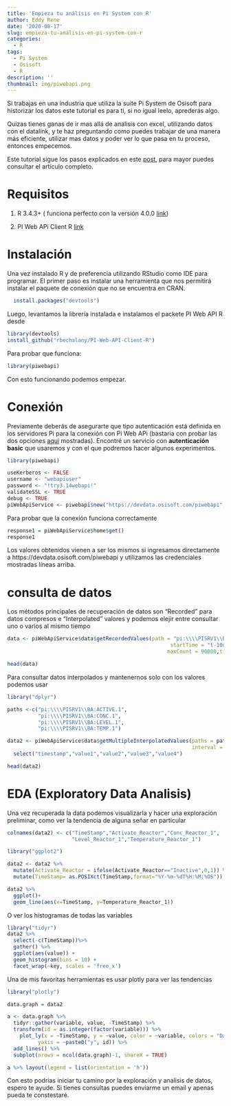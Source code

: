 ```yaml
---
title: 'Empieza tu análisis en Pi System con R'
author: Eddy Rene
date: '2020-08-17'
slug: empieza-tu-análisis-en-pi-system-con-r
categories:
  - R
tags:
  - Pi System
  - Osisoft
  - R
description: ''
thumbnail: img/piwebapi.png
---
```


Si trabajas en una industria que utiliza la suite Pi System de Osisoft para historizar los datos este tutorial es para ti, si no igual leelo, aprederás algo. 

Quizas tienes ganas de ir mas allá de analisis con excel, utilizando datos con el datalink, y te haz preguntando como puedes trabajar de una manera más eficiente, utilizar mas datos y poder ver lo que pasa en tu proceso, entonces empecemos.

Este tutorial sigue los pasos explicados en este [post](https://github.com/rbechalany/PI-Web-API-Client-R), para mayor puedes consultar el artículo completo.

# Requisitos

   1. R 3.4.3+ ( funciona perfecto con la versión 4.0.0 [link](https://cran.r-project.org/bin/windows/base/R-4.0.2-win.exe))
   
   2. PI Web APi Client R [link](https://github.com/rbechalany/PI-Web-API-Client-R)
   
# Instalación 
Una vez instalado R y de preferencia utilizando RStudio como IDE para programar. 
El primer paso es instalar una herramienta que nos permitirá instalar el paquete de conexión que no se encuentra en CRAN.

```r
  install.packages("devtools")
```
Luego, levantamos la librería instalada e instalamos el packete PI Web API R desde 

```r
library(devtools)
install_github("rbechalany/PI-Web-API-Client-R")
```

Para probar que funciona: 
```r
library(piwebapi)

```

Con esto funcionando podemos empezar.

# Conexión

Previamente deberás de asegurarte que tipo autenticación está definida en los servidores Pi para la conexión con Pi Web APi (bastaria con probar las dos opciones [aqui](https://cran.r-project.org/bin/windows/base/R-4.0.2-win.exe) mostradas). Encontré un servicio con **autenticación basic** que usaremos y con el que podremos hacer algunos experimentos.


```r
library(piwebapi)

useKerberos <- FALSE
username <- "webapiuser"
password <- "!try3.14webapi!"
validateSSL <- TRUE
debug <- TRUE
piWebApiService <- piwebapi$new("https://devdata.osisoft.com/piwebapi", useKerberos, username, password, validateSSL, debug)

```
Para probar que la conexión funciona correctamente

```r

response1 = piWebApiService$home$get()
response1

```
Los valores obtenidos vienen a ser los mismos si ingresamos directamente a https://devdata.osisoft.com/piwebapi y utilizamos las credenciales mostradas líneas arriba. 


# consulta de datos

Los métodos principales de recuperación de datos son "Recorded" para datos compresos e "Interpolated" valores y podemos elejir entre consultar uno o varios al mismo tiempo

```r

data <- piWebApiService$data$getRecordedValues(path = "pi:\\\\PISRV1\\BA:TEMP.1",
                                                     startTime = "t-10d", endTime = "t",
                                                    maxCount = 90000,timeZone = "America/Lima")

head(data)
```

Para consultar datos interpolados y mantenernos solo con los valores podemos usar 

```r
library("dplyr")

paths <-c("pi:\\\\PISRV1\\BA:ACTIVE.1",
          "pi:\\\\PISRV1\\BA:CONC.1",
          "pi:\\\\PISRV1\\BA:LEVEL.1",
          "pi:\\\\PISRV1\\BA:TEMP.1")

data2 <- piWebApiService$data$getMultipleInterpolatedValues(paths = paths, startTime = "t-2d", endTime = "t",
                                                            interval = "1m",timeZone = "America/Lima")%>%
  select("timestamp","value1","value2","value3","value4")

head(data2)
```

# EDA (Exploratory Data Analisis)

Una vez recuperada la data podemos visualizarla y hacer una exploración preliminar, como ver la tendencia de alguna señar en particular 

```r

colnames(data2) <- c("TimeStamp","Activate_Reactor","Conc_Reactor_1",
                     "Level_Reactor_1","Temperature_Reactor_1") 

library("ggplot2")

data2 <- data2 %>%
  mutate(Activate_Reactor = ifelse(Activate_Reactor=="Inactive",0,1)) %>%
  mutate(TimeStamp= as.POSIXct(TimeStamp,format="%Y-%m-%dT%H:%M:%OS"))

data2 %>% 
  ggplot()+
  geom_line(aes(x=TimeStamp, y=Temperature_Reactor_1))

```
O ver los histogramas de todas las variables

```r

library("tidyr")
data2 %>%
  select(-c(TimeStamp))%>%
  gather() %>%
  ggplot(aes(value)) + 
  geom_histogram(bins = 10) + 
  facet_wrap(~key, scales = 'free_x')

```

Una de mis favoritas herramientas es usar plotly para ver las tendencias 

```r
library("plotly")

data.graph = data2

a <- data.graph %>%
  tidyr::gather(variable, value, -TimeStamp) %>%
  transform(id = as.integer(factor(variable))) %>%
    plot_ly(x = ~TimeStamp, y = ~value, color = ~variable, colors = "Dark2",
          yaxis = ~paste0("y", id)) %>%
  add_lines() %>%
  subplot(nrows = ncol(data.graph)-1, shareX = TRUE)

a %>% layout(legend = list(orientation = 'h'))

```

Con esto podrias iniciar tu camino por la exploración y analisis de datos, espero te ayude. Si tienes consultas puedes enviarme un email y apenas pueda te constestaré.  